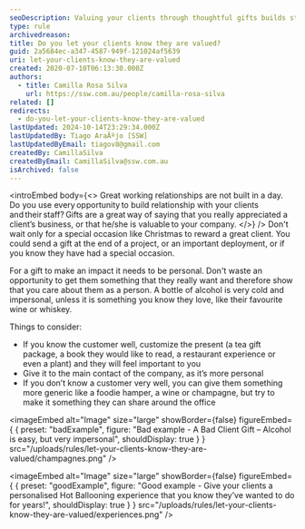 ```yaml
---
seoDescription: Valuing your clients through thoughtful gifts builds strong relationships and sets you apart from competitors.
type: rule
archivedreason:
title: Do you let your clients know they are valued?
guid: 2a5684ec-a347-4587-949f-121024af5639
uri: let-your-clients-know-they-are-valued
created: 2020-07-10T06:13:30.000Z
authors:
  - title: Camilla Rosa Silva
    url: https://ssw.com.au/people/camilla-rosa-silva
related: []
redirects:
  - do-you-let-your-clients-know-they-are-valued
lastUpdated: 2024-10-14T23:29:34.000Z
lastUpdatedBy: Tiago AraÃºjo [SSW]
lastUpdatedByEmail: tiagov8@gmail.com
createdBy: CamillaSilva
createdByEmail: CamillaSilva@ssw.com.au
isArchived: false
---
```


<introEmbed
  body={<>
Great working relationships are not built in a day. Do you use every opportunity to build relationship with your clients and their staff? Gifts are a great way of saying that you really appreciated a client’s business, or that he/she is valuable to your company.
  </>}
/>
Don't wait only for a special occasion like Christmas to reward a great client. You could send a gift at the end of a project, or an important deployment, or if you know they have had a special occasion.

For a gift to make an impact it needs to be personal. Don't waste an opportunity to get them something that they really want and therefore show that you care about them as a person. A bottle of alcohol is very cold and impersonal, unless it is something you know they love, like their favourite wine or whiskey.

Things to consider:

* If you know the customer well, customize the present (a tea gift package, a book they would like to read, a restaurant experience or even a plant) and they will feel important to you
* Give it to the main contact of the company, as it’s more personal
* If you don’t know a customer very well, you can give them something more generic like a foodie hamper, a wine or champagne, but try to make it something they can share around the office

<imageEmbed
  alt="Image"
  size="large"
  showBorder={false}
  figureEmbed={ {
    preset: "badExample",
    figure: "Bad example - A Bad Client Gift – Alcohol is easy, but very impersonal",
    shouldDisplay: true
  } }
  src="/uploads/rules/let-your-clients-know-they-are-valued/champagnes.png"
/>

<imageEmbed
  alt="Image"
  size="large"
  showBorder={false}
  figureEmbed={ {
    preset: "goodExample",
    figure: "Good example - Give your clients a personalised Hot Ballooning experience that you know they’ve wanted to do for years!",
    shouldDisplay: true
  } }
  src="/uploads/rules/let-your-clients-know-they-are-valued/experiences.png"
/>
